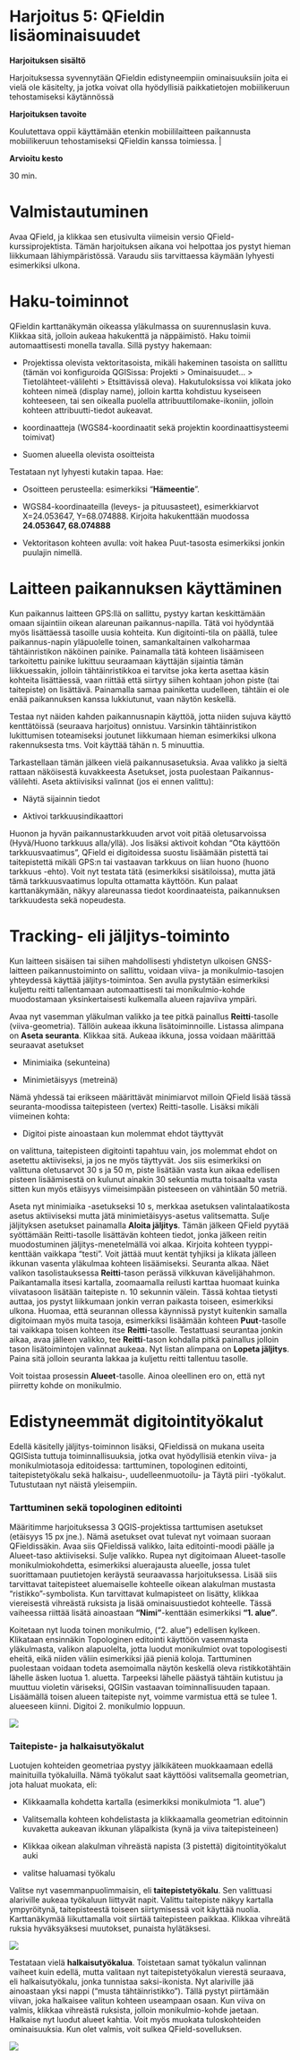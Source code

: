 # **Harjoitus 5: QFieldin lisäominaisuudet**

**Harjoituksen sisältö**

Harjoituksessa syvennytään QFieldin edistyneempiin ominaisuuksiin joita ei vielä ole käsitelty, ja jotka voivat olla hyödyllisiä paikkatietojen mobiilikeruun tehostamiseksi käytännössä

**Harjoituksen tavoite**

Koulutettava oppii käyttämään etenkin mobiililaitteen paikannusta mobiilikeruun tehostamiseksi QFieldin kanssa toimiessa. \|

**Arvioitu kesto**

30 min.

# **Valmistautuminen**

Avaa QField, ja klikkaa sen etusivulta viimeisin versio QField-kurssiprojektista. Tämän harjoituksen aikana voi helpottaa jos pystyt hieman liikkumaan lähiympäristössä. Varaudu siis tarvittaessa käymään lyhyesti esimerkiksi ulkona.

# **Haku-toiminnot**

QFieldin karttanäkymän oikeassa yläkulmassa on suurennuslasin kuva. Klikkaa sitä, jolloin aukeaa hakukenttä ja näppäimistö. Haku toimii automaattisesti monella tavalla. Sillä pystyy hakemaan:

-   Projektissa olevista vektoritasoista, mikäli hakeminen tasoista on sallittu (tämän voi konfiguroida QGISissa: Projekti \> Ominaisuudet... \> Tietolähteet-välilehti \> Etsittävissä oleva). Hakutuloksissa voi klikata joko kohteen nimeä (display name), jolloin kartta kohdistuu kyseiseen kohteeseen, tai sen oikealla puolella attribuuttilomake-ikoniin, jolloin kohteen attribuutti-tiedot aukeavat.

-   koordinaatteja (WGS84-koordinaatit sekä projektin koordinaattisysteemi toimivat)

-   Suomen alueella olevista osoitteista

Testataan nyt lyhyesti kutakin tapaa. Hae:

-   Osoitteen perusteella: esimerkiksi "**Hämeentie**".

-   WGS84-koordinaateilla (leveys- ja pituusasteet), esimerkkiarvot X=24.053647, Y=68.074888. Kirjoita hakukenttään muodossa **24.053647, 68.074888**

-   Vektoritason kohteen avulla: voit hakea Puut-tasosta esimerkiksi jonkin puulajin nimellä.\

# **Laitteen paikannuksen käyttäminen**

Kun paikannus laitteen GPS:llä on sallittu, pystyy kartan keskittämään omaan sijaintiin oikean alareunan paikannus-napilla. Tätä voi hyödyntää myös lisättäessä tasoille uusia kohteita. Kun digitointi-tila on päällä, tulee paikannus-napin yläpuolelle toinen, samankaltainen valkoharmaa tähtäinristikon näköinen painike. Painamalla tätä kohteen lisäämiseen tarkoitettu painike lukittuu seuraamaan käyttäjän sijaintia tämän liikkuessakin, jolloin tähtäinristikkoa ei tarvitse joka kerta asettaa käsin kohteita lisättäessä, vaan riittää että siirtyy siihen kohtaan johon piste (tai taitepiste) on lisättävä. Painamalla samaa painiketta uudelleen, tähtäin ei ole enää paikannuksen kanssa lukkiutunut, vaan näytön keskellä.

Testaa nyt näiden kahden paikannusnapin käyttöä, jotta niiden sujuva käyttö kenttätöissä (seuraava harjoitus) onnistuu. Varsinkin tähtäinristikon lukittumisen toteamiseksi joutunet liikkumaan hieman esimerkiksi ulkona rakennuksesta tms. Voit käyttää tähän n. 5 minuuttia.

Tarkastellaan tämän jälkeen vielä paikannusasetuksia. Avaa valikko ja sieltä rattaan näköisestä kuvakkeesta Asetukset, josta puolestaan Paikannus-välilehti. Aseta aktiivisiksi valinnat (jos ei ennen valittu):

-   Näytä sijainnin tiedot

-   Aktivoi tarkkuusindikaattori

Huonon ja hyvän paikannustarkkuuden arvot voit pitää oletusarvoissa (Hyvä/Huono tarkkuus alla/yllä). Jos lisäksi aktivoit kohdan "Ota käyttöön tarkkuusvaatimus", QField ei digitoidessa suostu lisäämään pistettä tai taitepistettä mikäli GPS:n tai vastaavan tarkkuus on liian huono (huono tarkkuus -ehto). Voit nyt testata tätä (esimerkiksi sisätiloissa), mutta jätä tämä tarkkuusvaatimus lopulta ottamatta käyttöön. Kun palaat karttanäkymään, näkyy alareunassa tiedot koordinaateista, paikannuksen tarkkuudesta sekä nopeudesta.

# **Tracking- eli jäljitys-toiminto**

Kun laitteen sisäisen tai siihen mahdollisesti yhdistetyn ulkoisen GNSS-laitteen paikannustoiminto on sallittu, voidaan viiva- ja monikulmio-tasojen yhteydessä käyttää jäljitys-toimintoa. Sen avulla pystytään esimerkiksi kuljettu reitti tallentamaan automaattisesti tai monikulmio-kohde muodostamaan yksinkertaisesti kulkemalla alueen rajaviiva ympäri.

Avaa nyt vasemman yläkulman valikko ja tee pitkä painallus **Reitti**-tasolle (viiva-geometria). Tällöin aukeaa ikkuna lisätoiminnoille. Listassa alimpana on **Aseta seuranta**. Klikkaa sitä. Aukeaa ikkuna, jossa voidaan määrittää seuraavat asetukset

-   Minimiaika (sekunteina)

-   Minimietäisyys (metreinä)

Nämä yhdessä tai erikseen määrittävät minimiarvot milloin QField lisää tässä seuranta-moodissa taitepisteen (vertex) Reitti-tasolle. Lisäksi mikäli viimeinen kohta:

-   Digitoi piste ainoastaan kun molemmat ehdot täyttyvät

on valittuna, taitepisteen digitointi tapahtuu vain, jos molemmat ehdot on asetettu aktiiviseksi, ja jos ne myös täyttyvät. Jos siis esimerkiksi on valittuna oletusarvot 30 s ja 50 m, piste lisätään vasta kun aikaa edellisen pisteen lisäämisestä on kulunut ainakin 30 sekuntia mutta toisaalta vasta sitten kun myös etäisyys viimeisimpään pisteeseen on vähintään 50 metriä.

Aseta nyt minimiaika -asetukseksi 10 s, merkkaa asetuksen valintalaatikosta asetus aktiiviseksi mutta jätä minimietäisyys-asetus valitsematta. Sulje jäljityksen asetukset painamalla **Aloita jäljitys**. Tämän jälkeen QField pyytää syöttämään Reitti-tasolle lisättävän kohteen tiedot, jonka jälkeen reitin muodostuminen jäljitys-menetelmällä voi alkaa. Kirjoita kohteen tyyppi-kenttään vaikkapa "testi". Voit jättää muut kentät tyhjiksi ja klikata jälleen ikkunan vasenta yläkulmaa kohteen lisäämiseksi. Seuranta alkaa. Näet valikon tasolistauksessa **Reitti**-tason perässä vilkkuvan kävelijähahmon. Paikantamalla itsesi kartalla, zoomaamalla reilusti karttaa huomaat kuinka viivatasoon lisätään taitepiste n. 10 sekunnin välein. Tässä kohtaa tietysti auttaa, jos pystyt liikkumaan jonkin verran paikasta toiseen, esimerkiksi ulkona. Huomaa, että seurannan ollessa käynnissä pystyt kuitenkin samalla digitoimaan myös muita tasoja, esimerkiksi lisäämään kohteen **Puut**-tasolle tai vaikkapa toisen kohteen itse **Reitti**-tasolle. Testattuasi seurantaa jonkin aikaa, avaa jälleen valikko, tee **Reitti**-tason kohdalla pitkä painallus jolloin tason lisätoimintojen valinnat aukeaa. Nyt listan alimpana on **Lopeta jäljitys**. Paina sitä jolloin seuranta lakkaa ja kuljettu reitti tallentuu tasolle.

Voit toistaa prosessin **Alueet**-tasolle. Ainoa oleellinen ero on, että nyt piirretty kohde on monikulmio.

# **Edistyneemmät digitointityökalut**

Edellä käsitelly jäljitys-toiminnon lisäksi, QFieldissä on mukana useita QGISista tuttuja toiminnallisuuksia, jotka ovat hyödyllisiä etenkin viiva- ja monikulmiotasoja editoidessa: tarttuminen, topologinen editointi, taitepistetyökalu sekä halkaisu-, uudelleenmuotoilu- ja Täytä piiri -työkalut. Tutustutaan nyt näistä yleisempiin.

### **Tarttuminen sekä topologinen editointi**

Määritimme harjoituksessa 3 QGIS-projektissa tarttumisen asetukset (etäisyys 15 px jne.). Nämä asetukset ovat tulevat nyt voimaan suoraan QFieldissäkin. Avaa siis QFieldissä valikko, laita editointi-moodi päälle ja Alueet-taso aktiiviseksi. Sulje valikko. Rupea nyt digitoimaan Alueet-tasolle monikulmiokohdetta, esimerkiksi aluerajausta alueelle, jossa tulet suorittamaan puutietojen keräystä seuraavassa harjoituksessa. Lisää siis tarvittavat taitepisteet aluemaiselle kohteelle oikean alakulman mustasta "ristikko"-symbolista. Kun tarvittavat kulmapisteet on lisätty, klikkaa viereisestä vihreästä ruksista ja lisää ominaisuustiedot kohteelle. Tässä vaiheessa riittää lisätä ainoastaan **"Nimi"**-kenttään esimerkiksi **"1. alue"**.

Koitetaan nyt luoda toinen monikulmio, ("2. alue") edellisen kylkeen. Klikataan ensinnäkin Topologinen editointi käyttöön vasemmasta yläkulmasta, valikon alapuolelta, jotta luodut monikulmiot ovat topologisesti eheitä, eikä niiden väliin esimerkiksi jää pieniä koloja. Tarttuminen puolestaan voidaan todeta asemoimalla näytön keskellä oleva ristikkotähtäin lähelle äsken luotua 1. aluetta. Tarpeeksi lähelle päästyä tähtäin kutistuu ja muuttuu violetin väriseksi, QGISin vastaavan toiminnallisuuden tapaan. Lisäämällä toisen alueen taitepiste nyt, voimme varmistua että se tulee 1. alueeseen kiinni. Digitoi 2. monikulmio loppuun.

![](img/harjoitus_5/image1.png)

### **Taitepiste- ja halkaisutyökalut**

Luotujen kohteiden geometriaa pystyy jälkikäteen muokkaamaan edellä mainituilla työkaluilla. Nämä työkalut saat käyttöösi valitsemalla geometrian, jota haluat muokata, eli:

-   Klikkaamalla kohdetta kartalla (esimerkiksi monikulmiota "1. alue")

-   Valitsemalla kohteen kohdelistasta ja klikkaamalla geometrian editoinnin kuvaketta aukeavan ikkunan yläpalkista (kynä ja viiva taitepisteineen)

-   Klikkaa oikean alakulman vihreästä napista (3 pistettä) digitointityökalut auki

-   valitse haluamasi työkalu

Valitse nyt vasemmanpuolimmaisin, eli **taitepistetyökalu**. Sen valittuasi alariville aukeaa työkaluun liittyvät napit. Valittu taitepiste näkyy kartalla ympyröitynä, taitepisteestä toiseen siirtymisessä voit käyttää nuolia. Karttanäkymää liikuttamalla voit siirtää taitepisteen paikkaa. Klikkaa vihreätä ruksia hyväksyäksesi muutokset, punaista hylätäksesi.

![](img/harjoitus_5/image2.png)

Testataan vielä **halkaisutyökalua**. Toistetaan samat työkalun valinnan vaiheet kuin edellä, mutta valitaan nyt taitepistetyökalun vierestä seuraava, eli halkaisutyökalu, jonka tunnistaa saksi-ikonista. Nyt alariville jää ainoastaan yksi nappi ("musta tähtäinristikko"). Tällä pystyt piirtämään viivan, joka halkaisee valitun kohteen useampaan osaan. Kun viiva on valmis, klikkaa vihreästä ruksista, jolloin monikulmio-kohde jaetaan. Halkaise nyt luodut alueet kahtia. Voit myös muokata tuloskohteiden ominaisuuksia. Kun olet valmis, voit sulkea QField-sovelluksen.

![](img/harjoitus_5/image3.png)
